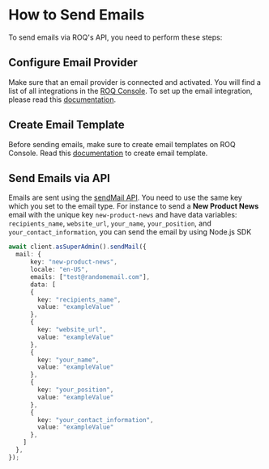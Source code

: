 
# How to Send Emails

To send emails via ROQ's API, you need to perform these steps:

## Configure Email Provider

Make sure that an email provider is connected and activated. You will find a list of all integrations in the [ROQ Console](https://console.roq.tech/). To set up the email integration, please read this [documentation](/mails/integration).

## Create Email Template

Before sending emails, make sure to create email templates on ROQ Console. Read this [documentation](/mails/tutorials/create-email-templates) to create email template.

## Send Emails via API

Emails are sent using the [sendMail API](/mails/api#sendmail). You need to use the same key which you set to the email type. For instance to send a **New Product News** email with the unique key `new-product-news` and have data variables: `recipients_name`, `website_url`, `your_name`, `your_position`, and `your_contact_information`, you can send the email by using Node.js SDK


```ts copy
await client.asSuperAdmin().sendMail({
  mail: {
      key: "new-product-news",
      locale: "en-US",
      emails: ["test@randomemail.com"],
      data: [   
      {
        key: "recipients_name",
        value: "exampleValue"
      }, 
      {
        key: "website_url",
        value: "exampleValue"
      }, 
      {
        key: "your_name",
        value: "exampleValue"
      }, 
      {
        key: "your_position",
        value: "exampleValue"
      }, 
      {
        key: "your_contact_information",
        value: "exampleValue"
      }, 
    ]
  },
});
```